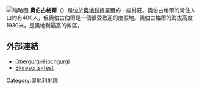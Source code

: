 [[File:Obergurgl_2.jpg|缩略图]]
'''奧伯古格爾'''（{{lang-de|Obergurgl}}）是位於[[奧地利|奧地利]]提羅爾的一座村莊。奧伯古格爾的常住人口約有400人，但奧伯古伯爾是一個很受歡迎的度假地。奧伯古格爾的海拔高度1930米，是奧地利最高的教區。
==外部連結==
* [http://obergurgl.at Obergurgl-Hochgurgl] {{Wayback|url=http://obergurgl.at/ |date=20210118233002 }}
* [http://www.skiresorts-test.com/ski-resorts/obergurgl-hochgurgl.html Skiresorts-Test] {{Wayback|url=http://www.skiresorts-test.com/ski-resorts/obergurgl-hochgurgl.html |date=20150321051706 }}
{{coord|46|52|N|11|01|E|region:AT_type:city|display=title}}
[[Category:奧地利地理|Category:奧地利地理]]